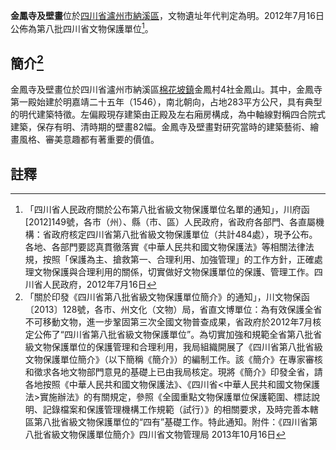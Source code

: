 {{msg:四川省文物保護單位
|名稱 = 金鳳寺及壁畫
|編號 = 124
|圖片 = 
|級別 = S8
|分類 = 
|時代 = [[明代|明代]]
|地点 = [[四川省|四川省]][[瀘州市|瀘州市]][[納溪區|納溪區]]
|坐標 =
|登錄 = 2012年7月16日
}}
'''金鳳寺及壁畫'''位於[[四川省|四川省]][[瀘州市|瀘州市]][[納溪區|納溪區]]，文物遺址年代判定為明。2012年7月16日公佈為第八批四川省文物保護單位<ref>「四川省人民政府關於公布第八批省級文物保護單位名單的通知」，川府函[2012]149號，各市（州）、縣（市、區）人民政府，省政府各部門、各直屬機構：省政府核定四川省第八批省級文物保護單位（共計484處），現予公布。各地、各部門要認真貫徹落實《中華人民共和國文物保護法》等相關法律法規，按照「保護為主、搶救第一、合理利用、加強管理」的工作方針，正確處理文物保護與合理利用的關係，切實做好文物保護單位的保護、管理工作。四川省人民政府，2012年7月16日</ref>。
== 簡介<ref>「關於印發《四川省第八批省級文物保護單位簡介》的通知」，川文物保函〔2013〕128號，各市、州文化（文物）局，省直文博單位：為有效保護全省不可移動文物，進一步鞏固第三次全國文物普查成果，省政府於2012年7月核定公佈了“四川省第八批省級文物保護單位”。為切實加強和規範全省第八批省級文物保護單位的保護管理和合理利用，我局組織開展了《四川省第八批省級文物保護單位簡介》（以下簡稱《簡介》）的編制工作。該《簡介》在專家審核和徵求各地文物部門意見的基礎上已由我局核定。現將《簡介》印發全省，請各地按照《中華人民共和國文物保護法》、《四川省<中華人民共和國文物保護法>實施辦法》的有關規定，參照《全國重點文物保護單位保護範圍、標誌說明、記錄檔案和保護管理機構工作規範（試行）》的相關要求，及時完善本轄區第八批省級文物保護單位的“四有”基礎工作。特此通知。附件：《四川省第八批省級文物保護單位簡介》四川省文物管理局  2013年10月16日</ref> ==
金鳳寺及壁畫位於四川省瀘州市納溪區[[棉花坡鎮|棉花坡鎮]]金鳳村4社金鳳山。其中，金鳳寺第一殿始建於明嘉靖二十五年（1546），南北朝向，占地283平方公尺，具有典型的明代建築特徵。左偏殿現存建築由正殿及左右廂房構成，為中軸線對稱四合院式建築，保存有明、清時期的壁畫82幅。金鳳寺及壁畫對研究當時的建築藝術、繪畫風格、審美意趣都有著重要的價值。
==註釋==
{{reflist}}
{{文物保護單位小作品}}